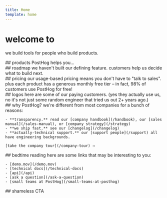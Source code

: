 ```yaml
---
title: Home
template: home
---
```


# welcome to <Logo />

we build tools for people who build products.

<PageNavigation />

<div class="space-y-8">
<div id="products">
    ## products
    PostHog helps you...
    <Products />
</div>

<div id="roadmap">
    ## roadmap
    we haven't built our defining feature. customers help us decide what to build next.
    <Roadmap />
</div>

<div id="pricing">
    ## pricing
    our usage-based pricing means you don't have to "talk to sales". plus each product has a generous monthly free tier – in fact, 98% of customers use PostHog for free!
    <Pricing />
</div>

<div id="logos">
    ## logos
    here are some of our paying customers. (yes they actually use us, no it's not just some random engineer that tried us out 2+ years ago.)
    <Customers />
</div>

<div id="why-posthog?">
    ## why PostHog?
    we're different from most companies for a bunch of reasons:

    - **transparency.** read our [company handbook](/handbook), our [sales manual](/sales-manual), or [company strategy](/strategy)
    - **we ship fast.** see our [changelog](/changelog)
    - **actually-technical support.** our [support people](/support) all have engineering backgrounds.

    [take the company tour](/company-tour) →
</div>

<div id="bedtime-reading">
    ## bedtime reading
    here are some links that may be interesting to you:

    - [demo.mov](/demo.mov)
    - [technical docs](/technical-docs)
    - [api](/api)
    - [ask a question](/ask-a-question)
    - [small teams at PostHog](/small-teams-at-posthog)
</div>

<div id="shameless-cta">
    ## shameless CTA
    <CTA />
</div>
</div>

